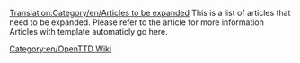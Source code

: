 [[Translation:Category/en/Articles to be expanded]]
This is a list of articles that need to be expanded. Please refer to the article for more information
<br>
Articles with {{en/S|en/Expand}} template automaticly go here.

[[Category:en/OpenTTD Wiki]]